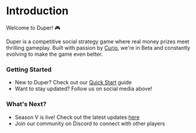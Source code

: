# Introduction

Welcome to Duper! 🎮

Duper is a competitive social strategy game where real money prizes meet thrilling gameplay. Built with passion by [Curio](https://www.curio.gg), we're in Beta and constantly evolving to make the game even better.

### Getting Started
- New to Duper? Check out our [Quick Start](/quick-start) guide
- Want to stay updated? Follow us on social media above! 

### What's Next?
- Season V is live! Check out the latest updates [here](/season-5)
- Join our community on Discord to connect with other players
